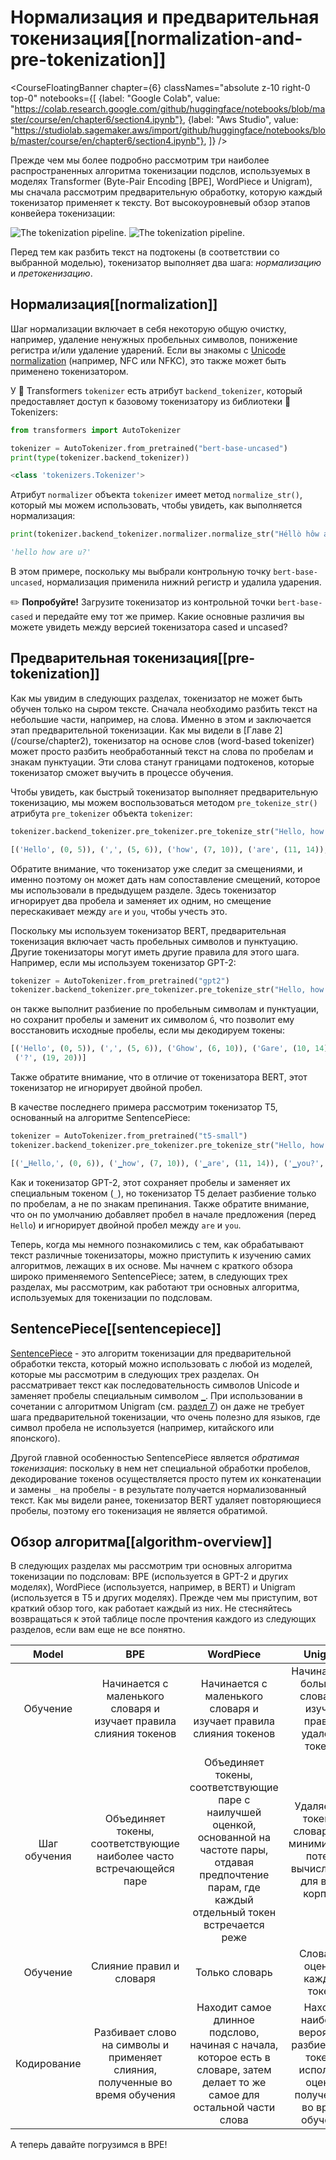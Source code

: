 # Нормализация и предварительная токенизация[[normalization-and-pre-tokenization]]

<CourseFloatingBanner chapter={6}
  classNames="absolute z-10 right-0 top-0"
  notebooks={[
    {label: "Google Colab", value: "https://colab.research.google.com/github/huggingface/notebooks/blob/master/course/en/chapter6/section4.ipynb"},
    {label: "Aws Studio", value: "https://studiolab.sagemaker.aws/import/github/huggingface/notebooks/blob/master/course/en/chapter6/section4.ipynb"},
]} />

Прежде чем мы более подробно рассмотрим три наиболее распространенных алгоритма токенизации подслов, используемых в моделях Transformer (Byte-Pair Encoding [BPE], WordPiece и Unigram), мы сначала рассмотрим предварительную обработку, которую каждый токенизатор применяет к тексту. Вот высокоуровневый обзор этапов конвейера токенизации:

<div class="flex justify-center">
<img class="block dark:hidden" src="https://huggingface.co/datasets/huggingface-course/documentation-images/resolve/main/en/chapter6/tokenization_pipeline.svg" alt="The tokenization pipeline.">
<img class="hidden dark:block" src="https://huggingface.co/datasets/huggingface-course/documentation-images/resolve/main/en/chapter6/tokenization_pipeline-dark.svg" alt="The tokenization pipeline.">
</div>

Перед тем как разбить текст на подтокены (в соответствии со выбранной моделью), токенизатор выполняет два шага: _нормализацию_ и _претокенизацию_.

## Нормализация[[normalization]]

<Youtube id="4IIC2jI9CaU"/>

Шаг нормализации включает в себя некоторую общую очистку, например, удаление ненужных пробельных символов, понижение регистра и/или удаление ударений. Если вы знакомы с [Unicode normalization](http://www.unicode.org/reports/tr15/) (например, NFC или NFKC), это также может быть применено токенизатором.

У 🤗 Transformers `tokenizer` есть атрибут `backend_tokenizer`, который предоставляет доступ к базовому токенизатору из библиотеки 🤗 Tokenizers:

```py
from transformers import AutoTokenizer

tokenizer = AutoTokenizer.from_pretrained("bert-base-uncased")
print(type(tokenizer.backend_tokenizer))
```

```python out
<class 'tokenizers.Tokenizer'>
```

Атрибут `normalizer` объекта `tokenizer` имеет метод `normalize_str()`, который мы можем использовать, чтобы увидеть, как выполняется нормализация:

```py
print(tokenizer.backend_tokenizer.normalizer.normalize_str("Héllò hôw are ü?"))
```

```python out
'hello how are u?'
```

В этом примере, поскольку мы выбрали контрольную точку `bert-base-uncased`, нормализация применила нижний регистр и удалила ударения. 

<Tip>

✏️ **Попробуйте!** Загрузите токенизатор из контрольной точки `bert-base-cased` и передайте ему тот же пример. Какие основные различия вы можете увидеть между версией токенизатора cased и uncased?

</Tip>

## Предварительная токенизация[[pre-tokenization]]

<Youtube id="grlLV8AIXug"/>

Как мы увидим в следующих разделах, токенизатор не может быть обучен только на сыром тексте. Сначала необходимо разбить текст на небольшие части, например, на слова. Именно в этом и заключается этап предварительной токенизации. Как мы видели в [Главе 2] (/course/chapter2), токенизатор на основе слов (word-based tokenizer) может просто разбить необработанный текст на слова по пробелам и знакам пунктуации. Эти слова станут границами подтокенов, которые токенизатор сможет выучить в процессе обучения.

Чтобы увидеть, как быстрый токенизатор выполняет предварительную токенизацию, мы можем воспользоваться методом `pre_tokenize_str()` атрибута `pre_tokenizer` объекта `tokenizer`:

```py
tokenizer.backend_tokenizer.pre_tokenizer.pre_tokenize_str("Hello, how are  you?")
```

```python out
[('Hello', (0, 5)), (',', (5, 6)), ('how', (7, 10)), ('are', (11, 14)), ('you', (16, 19)), ('?', (19, 20))]
```

Обратите внимание, что токенизатор уже следит за смещениями, и именно поэтому он может дать нам сопоставление смещений, которое мы использовали в предыдущем разделе. Здесь токенизатор игнорирует два пробела и заменяет их одним, но смещение перескакивает между `are` и `you`, чтобы учесть это.

Поскольку мы используем токенизатор BERT, предварительная токенизация включает часть пробельных символов и пунктуацию. Другие токенизаторы могут иметь другие правила для этого шага. Например, если мы используем токенизатор GPT-2:

```py
tokenizer = AutoTokenizer.from_pretrained("gpt2")
tokenizer.backend_tokenizer.pre_tokenizer.pre_tokenize_str("Hello, how are  you?")
```

он также выполнит разбиение по пробельным символам и пунктуации, но сохранит пробелы и заменит их символом `Ġ`, что позволит ему восстановить исходные пробелы, если мы декодируем токены:

```python out
[('Hello', (0, 5)), (',', (5, 6)), ('Ġhow', (6, 10)), ('Ġare', (10, 14)), ('Ġ', (14, 15)), ('Ġyou', (15, 19)),
 ('?', (19, 20))]
```

Также обратите внимание, что в отличие от токенизатора BERT, этот токенизатор не игнорирует двойной пробел.

В качестве последнего примера рассмотрим токенизатор T5, основанный на алгоритме SentencePiece:

```py
tokenizer = AutoTokenizer.from_pretrained("t5-small")
tokenizer.backend_tokenizer.pre_tokenizer.pre_tokenize_str("Hello, how are  you?")
```

```python out
[('▁Hello,', (0, 6)), ('▁how', (7, 10)), ('▁are', (11, 14)), ('▁you?', (16, 20))]
```

Как и токенизатор GPT-2, этот сохраняет пробелы и заменяет их специальным токеном (`_`), но токенизатор T5 делает разбиение только по пробелам, а не по знакам препинания. Также обратите внимание, что он по умолчанию добавляет пробел в начале предложения (перед `Hello`) и игнорирует двойной пробел между `are` и `you`.

Теперь, когда мы немного познакомились с тем, как обрабатывают текст различные токенизаторы, можно приступить к изучению самих алгоритмов, лежащих в их основе. Мы начнем с краткого обзора широко применяемого SentencePiece; затем, в следующих трех разделах, мы рассмотрим, как работают три основных алгоритма, используемых для токенизации по подсловам.

## SentencePiece[[sentencepiece]]

[SentencePiece](https://github.com/google/sentencepiece) - это алгоритм токенизации для предварительной обработки текста, который можно использовать с любой из моделей, которые мы рассмотрим в следующих трех разделах. Он рассматривает текст как последовательность символов Unicode и заменяет пробелы специальным символом `▁`. При использовании в сочетании с алгоритмом Unigram (см. [раздел 7](/course/chapter7/7)) он даже не требует шага предварительной токенизации, что очень полезно для языков, где символ пробела не используется (например, китайского или японского).

Другой главной особенностью SentencePiece является *обратимая токенизация*: поскольку в нем нет специальной обработки пробелов, декодирование токенов осуществляется просто путем их конкатенации и замены `_` на пробелы - в результате получается нормализованный текст. Как мы видели ранее, токенизатор BERT удаляет повторяющиеся пробелы, поэтому его токенизация не является обратимой.

## Обзор алгоритма[[algorithm-overview]]

В следующих разделах мы рассмотрим три основных алгоритма токенизации по подсловам: BPE (используется в GPT-2 и других моделях), WordPiece (используется, например, в BERT) и Unigram (используется в T5 и других моделях). Прежде чем мы приступим, вот краткий обзор того, как работает каждый из них. Не стесняйтесь возвращаться к этой таблице после прочтения каждого из следующих разделов, если вам еще не все понятно.


Model | BPE | WordPiece | Unigram
:----:|:---:|:---------:|:------:
Обучение | Начинается с маленького словаря и изучает правила слияния токенов | Начинается с маленького словаря и изучает правила слияния токенов | Начинается с большого словаря и изучает правила удаления токенов
Шаг обучения | Объединяет токены, соответствующие наиболее часто встречающейся паре | Объединяет токены, соответствующие паре с наилучшей оценкой, основанной на частоте пары, отдавая предпочтение парам, где каждый отдельный токен встречается реже | Удаляет все токены в словаре, что минимизирует потери, вычисленные для всего корпуса.
Обучение | Слияние правил и словаря | Только словарь | Словарь с оценкой каждого токена
Кодирование | Разбивает слово на символы и применяет слияния, полученные во время обучения | Находит самое длинное подслово, начиная с начала, которое есть в словаре, затем делает то же самое для остальной части слова | Находит наиболее вероятное разбиение на токены, используя оценки, полученные во время обучения

А теперь давайте погрузимся в BPE!